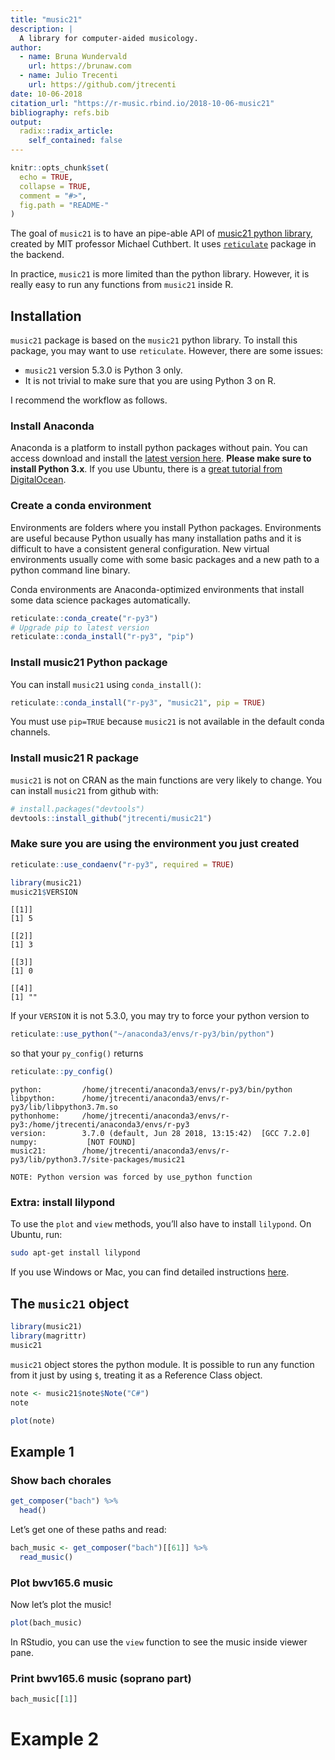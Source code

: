 ```yaml
---
title: "music21"
description: |
  A library for computer-aided musicology.
author:
  - name: Bruna Wundervald
    url: https://brunaw.com
  - name: Julio Trecenti
    url: https://github.com/jtrecenti
date: 10-06-2018
citation_url: "https://r-music.rbind.io/2018-10-06-music21"
bibliography: refs.bib
output:
  radix::radix_article:
    self_contained: false
---
```


```r
knitr::opts_chunk$set(
  echo = TRUE,
  collapse = TRUE,
  comment = "#>",
  fig.path = "README-"
)
```

The goal of `music21` is to have an pipe-able API of [music21 python library](http://web.mit.edu/music21/doc/index.html), created by MIT professor Michael Cuthbert. It uses  [`reticulate`](https://github.com/rstudio/reticulate) package in the backend.

In practice, `music21` is more limited than the python library. However, it is really easy to run any functions from `music21` inside R.

## Installation

`music21` package is based on the `music21` python library. To install this package, you may want to use `reticulate`. However, there are some issues:

- `music21` version 5.3.0 is Python 3 only.
- It is not trivial to make sure that you are using Python 3 on R.

I recommend the workflow as follows.

### Install Anaconda

Anaconda is a platform to install python packages without pain. You can access download and install the [latest version here](https://www.anaconda.com/download/). **Please make sure to install Python 3.x**. If you use Ubuntu, there is a [great tutorial from DigitalOcean](https://www.digitalocean.com/community/tutorials/how-to-install-the-anaconda-python-distribution-on-ubuntu-16-04).

### Create a conda environment

Environments are folders where you install Python packages. Environments are useful because Python usually has many installation paths and it is difficult to have a consistent general configuration. New virtual environments usually come with some basic packages and a new path to a python command line binary.

Conda environments are Anaconda-optimized environments that install some data science packages automatically. 

```r
reticulate::conda_create("r-py3")
# Upgrade pip to latest version
reticulate::conda_install("r-py3", "pip")
```

### Install music21 Python package

You can install `music21` using `conda_install()`:

```r
reticulate::conda_install("r-py3", "music21", pip = TRUE)
```

You must use `pip=TRUE` because `music21` is not available in the default conda channels.


### Install music21 R package

`music21` is not on CRAN as the main functions are very likely to change. You can install `music21` from github with:

```r
# install.packages("devtools")
devtools::install_github("jtrecenti/music21")
```

### Make sure you are using the environment you just created

```r
reticulate::use_condaenv("r-py3", required = TRUE)
```

```r
library(music21)
music21$VERSION
```

    [[1]]
    [1] 5
    
    [[2]]
    [1] 3
    
    [[3]]
    [1] 0
    
    [[4]]
    [1] ""


If your `VERSION` it is not 5.3.0, you may try to force your python version to 

```r
reticulate::use_python("~/anaconda3/envs/r-py3/bin/python")
```

so that your `py_config()` returns

```r
reticulate::py_config()
```

    python:         /home/jtrecenti/anaconda3/envs/r-py3/bin/python
    libpython:      /home/jtrecenti/anaconda3/envs/r-py3/lib/libpython3.7m.so
    pythonhome:     /home/jtrecenti/anaconda3/envs/r-py3:/home/jtrecenti/anaconda3/envs/r-py3
    version:        3.7.0 (default, Jun 28 2018, 13:15:42)  [GCC 7.2.0]
    numpy:           [NOT FOUND]
    music21:        /home/jtrecenti/anaconda3/envs/r-py3/lib/python3.7/site-packages/music21
    
    NOTE: Python version was forced by use_python function


### Extra: install lilypond

To use the `plot` and `view` methods, you'll also have to install `lilypond`. On Ubuntu, run:

```bash
sudo apt-get install lilypond
```

If you use Windows or Mac, you can find detailed instructions [here](http://lilypond.org/download.html).

## The `music21` object

```r
library(music21)
library(magrittr)
music21
```

`music21` object stores the python module. It is possible to run any function from it just by using `$`, treating it as a Reference Class object.

```r
note <- music21$note$Note("C#")
note
```

```r
plot(note)
```

## Example 1

### Show bach chorales

```r
get_composer("bach") %>% 
  head()
```

Let's get one of these paths and read:

```r
bach_music <- get_composer("bach")[[61]] %>% 
  read_music()
```

### Plot bwv165.6 music

Now let's plot the music!

```r
plot(bach_music)
```

In RStudio, you can use the `view` function to see the music inside viewer pane.

### Print bwv165.6 music (soprano part)

```r
bach_music[[1]]
```

# Example 2

